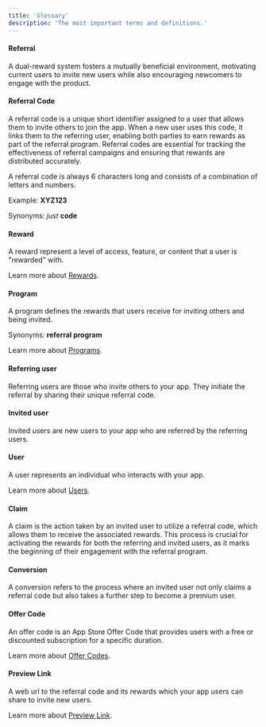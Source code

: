 ```yaml
---
title: 'Glossary'
description: 'The most important terms and definitions.'
---
```


#### Referral

A dual-reward system fosters a mutually beneficial environment, motivating current users to invite new users while also encouraging newcomers to engage with the product.

#### Referral Code

A referral code is a unique short identifier assigned to a user that allows them to invite others to join the app. 
When a new user uses this code, it links them to the referring user, enabling both parties to earn rewards as part of the referral program. 
Referral codes are essential for tracking the effectiveness of referral campaigns and ensuring that rewards are distributed accurately.

A referral code is always 6 characters long and consists of a combination of letters and numbers.

Example: **XYZ123**

Synonyms: _just_ **code**

#### Reward

A reward represent a level of access, feature, or content that a user is "rewarded" with.

Learn more about [Rewards](/referral/rewards).

#### Program 

A program defines the rewards that users receive for inviting others and being invited.

Synonyms: **referral program**

Learn more about [Programs](/referral/programs).

#### Referring user

Referring users are those who invite others to your app. They initiate the referral by sharing their unique referral code.

#### Invited user

Invited users are new users to your app who are referred by the referring users. 

#### User

A user represents an individual who interacts with your app. 

Learn more about [Users](/referral/users).

#### Claim

A claim is the action taken by an invited user to utilize a referral code, which allows them to receive the associated rewards. 
This process is crucial for activating the rewards for both the referring and invited users, as it marks the beginning of their engagement with the referral program.

#### Conversion

A conversion refers to the process where an invited user not only claims a referral code but also takes a further step to become a premium user. 

#### Offer Code

An offer code is an App Store Offer Code that provides users with a free or discounted subscription for a specific duration.

Learn more about [Offer Codes](/referral/offer-codes).

#### Preview Link

A web url to the referral code and its rewards which your app users can share to invite new users.

Learn more about [Preview Link](/referral/preview-link).
